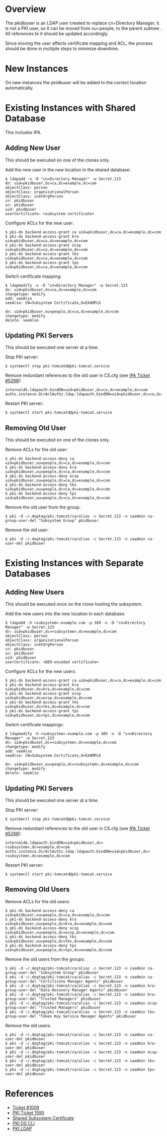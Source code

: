 = Overview =

The pkidbuser is an LDAP user created to replace cn=Directory Manager, it is not a PKI user, so it can be moved from ou=people,<suffix> to the parent subtree <suffix>. All references to it should be updated accordingly.

Since moving the user affects certificate mapping and ACL, the process should be done in multiple steps to minimize downtime.

= New Instances =

On new instances the pkidbuser will be added to the correct location automatically.

= Existing Instances with Shared Database =

This includes IPA.

== Adding New User ==

This should be executed on one of the clones only.

Add the new user in the new location in the shared database:

<pre>
$ ldapadd -x -D "cn=Directory Manager" -w Secret.123
dn: uid=pkidbuser,dc=ca,dc=example,dc=com
objectClass: person
objectClass: organizationalPerson
objectClass: inetOrgPerson
cn: pkidbuser
sn: pkidbuser
uid: pkidbuser
userCertificate: <subsystem certificate>
</pre>

Configure ACLs for the new user:

<pre>
$ pki-ds backend-access-grant ca uid=pkidbuser,dc=ca,dc=example,dc=com
$ pki-ds backend-access-grant kra uid=pkidbuser,dc=ca,dc=example,dc=com
$ pki-ds backend-access-grant ocsp uid=pkidbuser,dc=ca,dc=example,dc=com
$ pki-ds backend-access-grant tks uid=pkidbuser,dc=ca,dc=example,dc=com
$ pki-ds backend-access-grant tps uid=pkidbuser,dc=ca,dc=example,dc=com
</pre>

Switch certificate mapping:

<pre>
$ ldapmodify -x -D "cn=Directory Manager" -w Secret.123
dn: uid=pkidbuser,dc=ca,dc=example,dc=com
changetype: modify
add: seeAlso
seeAlso: CN=Subsystem Certificate,O=EXAMPLE

dn: uid=pkidbuser,ou=people,dc=ca,dc=example,dc=com
changetype: modify
delete: seeAlso
</pre>

== Updating PKI Servers ==

This should be executed one server at a time.

Stop PKI server:
<pre>
$ systemctl stop pki-tomcatd@pki-tomcat.service
</pre>

Remove redundant references to the old user in CS.cfg (see [https://fedorahosted.org/freeipa/ticket/5298 IPA Ticket #5298]):
<pre>
internaldb.ldapauth.bindDN=uid=pkidbuser,dc=ca,dc=example,dc=com
authz.instance.DirAclAuthz.ldap.ldapauth.bindDN=uid=pkidbuser,dc=ca,dc=example,dc=com
</pre>

Restart PKI server:
<pre>
$ systemctl start pki-tomcatd@pki-tomcat.service
</pre>

== Removing Old User ==

This should be executed on one of the clones only.

Remove ACLs for the old user:

<pre>
$ pki-ds backend-access-deny ca uid=pkidbuser,ou=people,dc=ca,dc=example,dc=com
$ pki-ds backend-access-deny kra uid=pkidbuser,ou=people,dc=ca,dc=example,dc=com
$ pki-ds backend-access-deny ocsp uid=pkidbuser,ou=people,dc=ca,dc=example,dc=com
$ pki-ds backend-access-deny tks uid=pkidbuser,ou=people,dc=ca,dc=example,dc=com
$ pki-ds backend-access-deny tps uid=pkidbuser,ou=people,dc=ca,dc=example,dc=com
</pre>

Remove the old user from the group:

<pre>
$ pki -d ~/.dogtag/pki-tomcat/ca/alias -c Secret.123 -n caadmin ca-group-user-del "Subsystem Group" pkidbuser
</pre>

Remove the old user:

<pre>
$ pki -d ~/.dogtag/pki-tomcat/ca/alias -c Secret.123 -n caadmin ca-user-del pkidbuser
</pre>

= Existing Instances with Separate Databases =

== Adding New Users ==

This should be executed once on the clone hosting the subsystem.

Add the new users into the new location in each database:

<pre>
$ ldapadd -h <subsystem>.example.com -p 389 -x -D "cn=Directory Manager" -w Secret.123
dn: uid=pkidbuser,dc=<subsystem>,dc=example,dc=com
objectClass: person
objectClass: organizationalPerson
objectClass: inetOrgPerson
cn: pkidbuser
sn: pkidbuser
uid: pkidbuser
userCertificate: <DER-encoded certificate>
</pre>

Configure ACLs for the new users:

<pre>
$ pki-ds backend-access-grant ca uid=pkidbuser,dc=ca,dc=example,dc=com
$ pki-ds backend-access-grant kra uid=pkidbuser,dc=kra,dc=example,dc=com
$ pki-ds backend-access-grant ocsp uid=pkidbuser,dc=ocsp,dc=example,dc=com
$ pki-ds backend-access-grant tks uid=pkidbuser,dc=tks,dc=example,dc=com
$ pki-ds backend-access-grant tps uid=pkidbuser,dc=tps,dc=example,dc=com
</pre>

Switch certificate mappings:

<pre>
$ ldapmodify -h <subsystem>.example.com -p 389 -x -D "cn=Directory Manager" -w Secret.123
dn: uid=pkidbuser,dc=<subsystem>,dc=example,dc=com
changetype: modify
add: seeAlso
seeAlso: CN=Subsystem Certificate,O=EXAMPLE

dn: uid=pkidbuser,ou=people,dc=<subsystem>,dc=example,dc=com
changetype: modify
delete: seeAlso
</pre>

== Updating PKI Servers ==

This should be executed one server at a time.

Stop PKI server:
<pre>
$ systemctl stop pki-tomcatd@pki-tomcat.service
</pre>

Remove redundant references to the old user in CS.cfg (see [https://fedorahosted.org/freeipa/ticket/5298 IPA Ticket #5298]):
<pre>
internaldb.ldapauth.bindDN=uid=pkidbuser,dc=<subsystem>,dc=example,dc=com
authz.instance.DirAclAuthz.ldap.ldapauth.bindDN=uid=pkidbuser,dc=<subsystem>,dc=example,dc=com
</pre>

Restart PKI server:
<pre>
$ systemctl start pki-tomcatd@pki-tomcat.service
</pre>

== Removing Old Users ==

Remove ACLs for the old users:

<pre>
$ pki-ds backend-access-deny ca uid=pkidbuser,ou=people,dc=ca,dc=example,dc=com
$ pki-ds backend-access-deny kra uid=pkidbuser,ou=people,dc=kra,dc=example,dc=com
$ pki-ds backend-access-deny ocsp uid=pkidbuser,ou=people,dc=ocsp,dc=example,dc=com
$ pki-ds backend-access-deny tks uid=pkidbuser,ou=people,dc=tks,dc=example,dc=com
$ pki-ds backend-access-deny tps uid=pkidbuser,ou=people,dc=tps,dc=example,dc=com
</pre>

Remove the old users from the groups:

<pre>
$ pki -d ~/.dogtag/pki-tomcat/ca/alias -c Secret.123 -n caadmin ca-group-user-del "Subsystem Group" pkidbuser
$ pki -d ~/.dogtag/pki-tomcat/ca/alias -c Secret.123 -n caadmin ca-group-user-del "Certificate Manager Agents" pkidbuser
$ pki -d ~/.dogtag/pki-tomcat/ca/alias -c Secret.123 -n caadmin kra-group-user-del "Data Recovery Manager Agents" pkidbuser
$ pki -d ~/.dogtag/pki-tomcat/ca/alias -c Secret.123 -n caadmin kra-group-user-del "Trusted Managers" pkidbuser
$ pki -d ~/.dogtag/pki-tomcat/ca/alias -c Secret.123 -n caadmin ocsp-group-user-del "Trusted Managers" pkidbuser
$ pki -d ~/.dogtag/pki-tomcat/ca/alias -c Secret.123 -n caadmin tks-group-user-del "Token Key Service Manager Agents" pkidbuser
</pre>

Remove the old users:

<pre>
$ pki -d ~/.dogtag/pki-tomcat/ca/alias -c Secret.123 -n caadmin ca-user-del pkidbuser
$ pki -d ~/.dogtag/pki-tomcat/ca/alias -c Secret.123 -n caadmin kra-user-del pkidbuser
$ pki -d ~/.dogtag/pki-tomcat/ca/alias -c Secret.123 -n caadmin ocsp-user-del pkidbuser
$ pki -d ~/.dogtag/pki-tomcat/ca/alias -c Secret.123 -n caadmin tks-user-del pkidbuser
$ pki -d ~/.dogtag/pki-tomcat/ca/alias -c Secret.123 -n caadmin tps-user-del pkidbuser
</pre>

= References =

* [https://fedorahosted.org/pki/ticket/1009 Ticket #1009]
* [[PKI Ticket 1595]]
* [https://github.com/dogtagpki/pki/wiki/Shared-Subsystem-Certificate Shared Subsystem Certificate]
* [[PKI DS CLI]]
* [[PKI LDAP]]